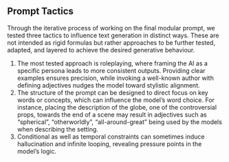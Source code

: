 ## Prompt Tactics

Through the iterative process of working on the final modular prompt, we tested three tactics to influence text generation in distinct ways. These are not intended as rigid formulas but rather approaches to be further tested, adapted, and layered to achieve the desired generative behaviour.

1. The most tested approach is roleplaying, where framing the AI as a specific persona leads to more consistent outputs. Providing clear examples ensures precision, while invoking a well-known author with defining adjectives nudges the model toward stylistic alignment.
2. The structure of the prompt can be designed to direct focus on key words or concepts, which can influence the model’s word choice. For instance, placing the description of the globe, one of the controversial props, towards the end of a scene may result in adjectives such as “spherical”, “otherworldly”, “all-around-great” being used by the models when describing the setting.
3. Conditional as well as temporal constraints can sometimes induce hallucination and infinite looping, revealing pressure points in the model’s logic.